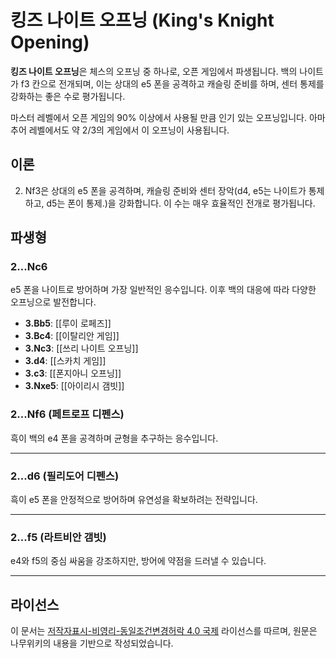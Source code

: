 
# 킹즈 나이트 오프닝 (King's Knight Opening)

<ChessDiagram
  position="rnbqkbnr
           pppp-ppp
           --------
           ----p---
           ----P---
           -----N--
           PPPP-PPP
           RNBQKB-R"
/>

**킹즈 나이트 오프닝**은 체스의 오프닝 중 하나로, 오픈 게임에서 파생됩니다.
백의 나이트가 f3 칸으로 전개되며, 이는 상대의 e5 폰을 공격하고 캐슬링 준비를 하며,
센터 통제를 강화하는 좋은 수로 평가됩니다.

마스터 레벨에서 오픈 게임의 90% 이상에서 사용될 만큼 인기 있는 오프닝입니다.
아마추어 레벨에서도 약 2/3의 게임에서 이 오프닝이 사용됩니다.

## 이론

2. Nf3은 상대의 e5 폰을 공격하며, 캐슬링 준비와 센터 장악(d4, e5는 나이트가 통제하고, d5는 폰이 통제.)을 강화합니다.
   이 수는 매우 효율적인 전개로 평가됩니다.

## 파생형

### 2...Nc6

<ChessDiagram
  position="r1bqkbnr
           pppppppp
           ----n---
           ----p---
           ----P---
           -----N--
           PPPP-PPP
           RNBQKB-R"
/>

e5 폰을 나이트로 방어하며 가장 일반적인 응수입니다. 이후 백의 대응에 따라 다양한 오프닝으로 발전합니다.

- **3.Bb5**: [[루이 로페즈]]
- **3.Bc4**: [[이탈리안 게임]]
- **3.Nc3**: [[쓰리 나이트 오프닝]]
- **3.d4**: [[스카치 게임]]
- **3.c3**: [[폰지아니 오프닝]]
- **3.Nxe5**: [[아이리시 갬빗]]

### 2...Nf6 (페트로프 디펜스)

<ChessDiagram
  position="rnbqkb-r
           pppppppp
           -----n--
           ----p---
           ----P---
           -----N--
           PPPP-PPP
           RNBQKB-R"
/>

흑이 백의 e4 폰을 공격하며 균형을 추구하는 응수입니다.

---

### 2...d6 (필리도어 디펜스)

<ChessDiagram
  position="rnbqkbnr
           pppp-ppp
           ----p---
           ----p---
           ----P---
           -----N--
           PPPP-PPP
           RNBQKB-R"
/>

흑이 e5 폰을 안정적으로 방어하며 유연성을 확보하려는 전략입니다.

---

### 2...f5 (라트비안 갬빗)

<ChessDiagram
  position="rnbqkbnr
           pppppppp
           --------
           ----p-p-
           ----P---
           -----N--
           PPPP-PPP
           RNBQKB-R"
/>

e4와 f5의 중심 싸움을 강조하지만, 방어에 약점을 드러낼 수 있습니다.

---

## 라이선스

이 문서는 [저작자표시-비영리-동일조건변경허락 4.0 국제](https://creativecommons.org/licenses/by-nc-sa/4.0/) 라이선스를 따르며, 원문은 나무위키의 내용을 기반으로 작성되었습니다.
